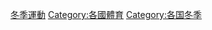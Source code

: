 {{Commons category|Winter sports by country}}
{{container category}}
{{Categories by country|nocat}}

[[Category:冬季運動|]]
[[Category:各國體育|Category:各國體育]]
[[Category:各国冬季|Category:各国冬季]]